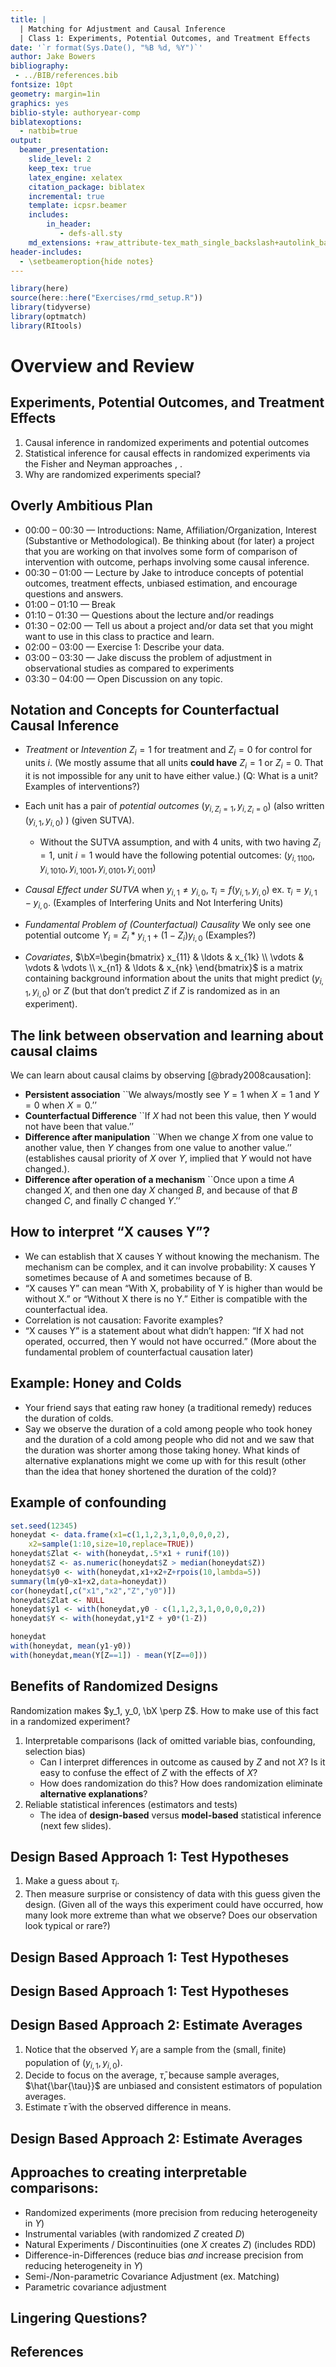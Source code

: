 ```yaml
---
title: |
  | Matching for Adjustment and Causal Inference
  | Class 1: Experiments, Potential Outcomes, and Treatment Effects
date: '`r format(Sys.Date(), "%B %d, %Y")`'
author: Jake Bowers
bibliography:
 - ../BIB/references.bib
fontsize: 10pt
geometry: margin=1in
graphics: yes
biblio-style: authoryear-comp
biblatexoptions:
  - natbib=true
output:
  beamer_presentation:
    slide_level: 2
    keep_tex: true
    latex_engine: xelatex
    citation_package: biblatex
    incremental: true
    template: icpsr.beamer
    includes:
        in_header:
           - defs-all.sty
    md_extensions: +raw_attribute-tex_math_single_backslash+autolink_bare_uris+ascii_identifiers+tex_math_dollars
header-includes:
  - \setbeameroption{hide notes}
---
```


<!-- To show notes  -->
<!-- https://stackoverflow.com/questions/44906264/add-speaker-notes-to-beamer-presentations-using-rmarkdown -->

```r
library(here)
source(here::here("Exercises/rmd_setup.R"))
library(tidyverse)
library(optmatch)
library(RItools)
```

# Overview and Review

## Experiments, Potential Outcomes, and Treatment Effects

  1. Causal inference in randomized experiments and potential outcomes
  2. Statistical inference for causal effects in randomized experiments via the
     Fisher and Neyman approaches \autocite[Chap 2]{rosenbaum2010},
     \autocite[Chap 1-3]{gerbergreen2012}.
  3. Why are randomized experiments special? 

## Overly Ambitious Plan

  - 00:00 -- 00:30  ---  Introductions: Name, Affiliation/Organization, Interest
    (Substantive or Methodological). Be thinking about (for later) a project
    that you are working on that involves some form of comparison of
    intervention with outcome, perhaps involving some causal inference.
  - 00:30 -- 01:00 ---  Lecture by Jake to introduce concepts of potential outcomes, treatment effects, unbiased estimation, and encourage
    questions and answers.
  - 01:00 -- 01:10 --- Break
  - 01:10 -- 01:30 --- Questions about the lecture and/or readings
  - 01:30 -- 02:00 --- Tell us about a project and/or data set that you might want to use in this class to practice and learn.
  - 02:00 -- 03:00 --- Exercise 1: Describe your data.
  - 03:00 -- 03:30 --- Jake discuss the problem of adjustment in observational studies as compared to experiments
  - 03:30 -- 04:00 --- Open Discussion on any topic.

## Notation and Concepts for Counterfactual Causal Inference

  - *Treatment* or *Intevention*  $Z_i=1$ for treatment and $Z_i=0$ for control
    for units $i$. (We mostly assume that all units **could have** $Z_i=1$ or
    $Z_i=0$. That it is not impossible for any unit to have either value.) (Q:
    What is a unit? Examples of interventions?)

  - Each unit has a pair of *potential outcomes* $(y_{i,Z_i=1},y_{i,Z_i=0})$
    (also written  $(y_{i,1},y_{i,0})$ ) (given SUTVA).
    - Without the SUTVA assumption, and with 4 units, with two having $Z_i=1$, unit $i=1$ would have the following potential outcomes: $(y_{i,1100},y_{i,1010},y_{i,1001},y_{i,0101},y_{i,0011})$
  - *Causal Effect under SUTVA*  when $y_{i,1} \ne y_{i,0}$, $\tau_i   =
    f(y_{i,1},y_{i,0})$ ex. $\tau_i =  y_{i,1} - y_{i,0}$. (Examples of Interfering Units and Not Interfering Units)

  - *Fundamental Problem of (Counterfactual) Causality* We only see one
    potential outcome $Y_i = Z_i * y_{i,1} + (1-Z_i) y_{i,0}$ (Examples?)

  - *Covariates*,  $\bX=\begin{bmatrix} x_{11} & \ldots & x_{1k} \\ \vdots &
    \vdots & \vdots \\  x_{n1} & \ldots & x_{nk} \end{bmatrix}$ is a matrix
    containing  background information about the units that might predict
    $(y_{i,1},y_{i,0})$ or $Z$ (but that don't predict $Z$ if $Z$ is randomized
    as in an experiment).

## The link between observation and learning about causal claims

We can learn about causal claims by observing [@brady2008causation]:

- **Persistent association** ``We always/mostly see $Y=1$ when $X=1$ and $Y=0$ when $X=0$.''
- **Counterfactual Difference** ``If  $X$ had not been this value, then $Y$ would not have been that value.''
- **Difference after manipulation** ``When we change $X$ from one value to another value, then $Y$ changes from one value to another value.'' (establishes causal priority of $X$ over $Y$, implied that $Y$ would not have changed.).
- **Difference after operation of a mechanism** ``Once upon a time $A$ changed $X$, and then one day $X$ changed $B$, and because of that $B$ changed $C$, and finally $C$ changed $Y$.''


## How to interpret "X causes Y"?

 -  We can establish that X causes Y without knowing the mechanism. The mechanism
    can be complex, and it can involve probability: X causes Y sometimes because of
A and sometimes because of B.
 - "X causes Y" can mean "With X, probability of Y is higher than would be
   without X." or "Without X there is no Y." Either is compatible with the
counterfactual idea.
 - Correlation is not causation: Favorite examples?
 - "X causes Y" is a statement about what didn't happen: "If X had not
   operated, occurred, then Y would not have occurred." (More about the
fundamental problem of counterfactual causation later)

## Example: Honey and Colds

- Your friend says that eating raw honey (a traditional remedy) reduces the duration of colds.
- Say we observe the duration of a cold among people who took honey and the duration of a cold among people who did not and we saw that the duration was shorter among those taking honey. What kinds of alternative explanations might we come up with for this result (other than the idea that honey shortened the duration of the cold)?

## Example of confounding

```r
set.seed(12345)
honeydat <- data.frame(x1=c(1,1,2,3,1,0,0,0,0,2),
    x2=sample(1:10,size=10,replace=TRUE))
honeydat$Zlat <- with(honeydat,.5*x1 + runif(10))
honeydat$Z <- as.numeric(honeydat$Z > median(honeydat$Z))
honeydat$y0 <- with(honeydat,x1+x2+Z+rpois(10,lambda=5))
summary(lm(y0~x1+x2,data=honeydat))
cor(honeydat[,c("x1","x2","Z","y0")])
honeydat$Zlat <- NULL
honeydat$y1 <- with(honeydat,y0 - c(1,1,2,3,1,0,0,0,0,2))
honeydat$Y <- with(honeydat,y1*Z + y0*(1-Z))
```

```r
honeydat
with(honeydat, mean(y1-y0))
with(honeydat,mean(Y[Z==1]) - mean(Y[Z==0]))
```




## Benefits of Randomized Designs

Randomization makes $y_1, y_0, \bX \perp Z$. How to make use of this fact in a randomized experiment?

 1. Interpretable comparisons (lack of omitted variable bias, confounding,
    selection bias)
      - Can I interpret differences in outcome as caused by $Z$ and not $X$?
	Is it easy to confuse the effect of $Z$  with the  effects of $X$?
      - How does  randomization do this? How  does randomization eliminate
	**alternative explanations**?
 2. Reliable statistical inferences (estimators and tests)
      - The idea of **design-based** versus **model-based** statistical
	inference (next few slides).


## Design Based Approach 1: Test Hypotheses

 1. Make a guess about $\tau_i$.
 2. Then measure surprise or consistency of data with this guess given the
    design. (Given all of the ways this experiment could have  occurred, how
    many look more extreme than what we observe? Does our observation look
    typical or rare?)

\centering
  \includegraphics[width=.6\textwidth]{images/cartoonFisherNew1.pdf}

## Design Based Approach 1: Test Hypotheses

\centering
  \includegraphics[width=\textwidth]{images/cartoonFisherNew1.pdf}

## Design Based Approach 1: Test Hypotheses

\centering
  \includegraphics[width=\textwidth]{images/cartoonFisherNew2.pdf}



## Design Based Approach 2: Estimate Averages

  1. Notice that the observed $Y_i$ are a sample from  the (small, finite) population of $(y_{i,1},y_{i,0})$.
  2. Decide to focus on the average, $\bar{\tau}$, because sample averages, $\hat{\bar{\tau}}$ are unbiased and consistent estimators of population averages.
  3. Estimate $\bar{\tau}$ with the observed difference in means.

\centering
  \includegraphics[width=.5\textwidth]{images/cartoonNeyman.pdf}

## Design Based Approach 2: Estimate Averages

\centering
  \includegraphics[width=.9\textwidth]{images/cartoonNeyman.pdf}


## Approaches to creating interpretable comparisons:

   - Randomized experiments (more precision from reducing heterogeneity in $Y$)
   - Instrumental variables (with randomized $Z$ created $D$)
   - Natural Experiments / Discontinuities (one $X$ creates $Z$) (includes RDD)
   - Difference-in-Differences (reduce bias *and* increase precision from reducing heterogeneity in $Y$)
   - Semi-/Non-parametric Covariance Adjustment (ex. Matching)
   - Parametric covariance adjustment

## Lingering Questions?


## References

